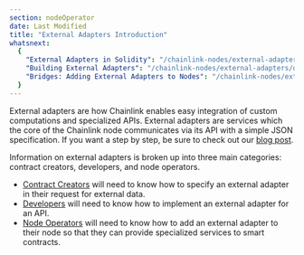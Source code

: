 ```yaml
---
section: nodeOperator
date: Last Modified
title: "External Adapters Introduction"
whatsnext:
  {
    "External Adapters in Solidity": "/chainlink-nodes/external-adapters/contract-creators",
    "Building External Adapters": "/chainlink-nodes/external-adapters/developers",
    "Bridges: Adding External Adapters to Nodes": "/chainlink-nodes/external-adapters/node-operators",
  }
---
```


External adapters are how Chainlink enables easy integration of custom computations and specialized APIs. External adapters are services which the core of the Chainlink node communicates via its API with a simple JSON specification. If you want a step by step, be sure to check out our [blog post](https://blog.chain.link/build-and-use-external-adapters/).

Information on external adapters is broken up into three main categories: contract creators, developers, and node operators.

- [Contract Creators](/chainlink-nodes/external-adapters/contract-creators) will need to know how to specify an external adapter in their request for external data.
- [Developers](/chainlink-nodes/external-adapters/developers) will need to know how to implement an external adapter for an API.
- [Node Operators](/chainlink-nodes/external-adapters/node-operators) will need to know how to add an external adapter to their node so that they can provide specialized services to smart contracts.
